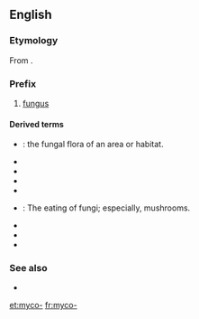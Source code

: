 ==English==

===Etymology===
From {{etyl|grc|en}} {{m|grc|μύκης}}.

===Prefix===
{{head|en|prefix}}

# {{lb|en|biology}} [[fungus]]

====Derived terms====
{{prefixsee|en}}

{{rel-top|terms that begin with ''myco-''}}
* {{l|en|mycobiota}}: the fungal flora of an area or habitat.
* {{l|en|mycocide}}
* {{l|en|mycoderm}}
* {{l|en|mycogen}}
* {{l|en|mycoid}}
{{rel-mid}}
* {{l|en|mycophagy}}: The eating of fungi; especially, mushrooms.
* {{l|en|mycotoxic}}
* {{l|en|mycotoxincosis}}
* {{l|en|mycotrophy}}
{{rel-bottom}}

===See also===
* {{l|en|-mycete}}

[[et:myco-]]
[[fr:myco-]]